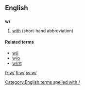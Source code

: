 {{also|Appendix:Variations of "w"}}
==English==

==={{abbreviation-old|en}}===
'''w/'''

# [[with]] (short-hand abbreviation)

====Related terms====
* [[w/i]]
* [[w/o]]
* [[w/r/t]]

[[Category:English terms spelled with /]]

[[fr:w/]]
[[fi:w/]]
[[sv:w/]]